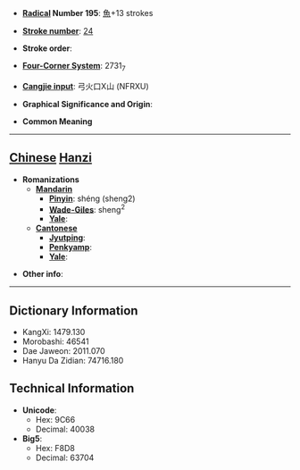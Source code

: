 * '''[[Wiktionary:Chinese radical index| Radical]] Number 195''': [[Wiktionary:Chinese radical index 魚|魚]]+13 strokes

* '''[[Wiktionary:Chinese total strokes index|Stroke number]]''': [[Wiktionary:Chinese total strokes index 24|24]]

* '''Stroke order''': 

* '''[[Wiktionary:Chinese four corner index|Four-Corner System]]''': 2731<sub>7</sub>

* '''[[Wiktionary:Chinese Cangjie index|Cangjie input]]''': 弓火口X山 (NFRXU)

* '''Graphical Significance and Origin''': 

* '''Common Meaning'''

----

== [[Chinese]] [[Hanzi]] ==

* '''Romanizations'''
** '''[[Mandarin]]'''
*** '''[[Pinyin]]''': shéng (sheng2)
*** '''[[Wade-Giles]]''': sheng<sup>2</sup>
*** '''[[Yale]]''': 
** '''[[Cantonese]]'''
*** '''[[Jyutping]]''':
*** '''[[Penkyamp]]''': 
*** '''[[Yale]]''': 

* '''Other info''': 

----

== Dictionary Information ==

* KangXi: 1479.130
* Morobashi: 46541
* Dae Jaweon: 2011.070
* Hanyu Da Zidian: 74716.180

== Technical Information ==

* '''Unicode''':
** Hex: 9C66
** Decimal: 40038
* '''Big5''':
** Hex: F8D8
** Decimal: 63704